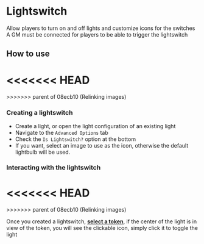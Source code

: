 
# Lightswitch

Allow players to turn on and off lights and customize icons for the
switches
<Callout type='warning' emoji='⚠️'>
A GM must be connected for players to be able to trigger the
lightswitch
</Callout>

## How to use
<<<<<<< HEAD
<ImageButBetter src="/public/images/Lightswitch/Lsconfig.png" alt="Lightswitch Configuration" width={2000} height={2000} className={styles.wikiimage}/>
=======
<ImageButBetter src="/images/Lightswitch/Lsconfig.png" alt="Lightswitch Configuration" width={2000} height={2000} className={styles.wikiimage}/>
>>>>>>> parent of 08ecb10 (Relinking images)

### Creating a lightswitch

- Create a light, or open the light configuration of an existing light
- Navigate to the `Advanced Options` tab
- Check the `Is Lightswitch?` option at the bottom
- If you want, select an image to use as the icon, otherwise the
  default lightbulb will be used.


### Interacting with the lightswitch
<<<<<<< HEAD
<ImageButBetter src="/public/images/Lightswitch/Lscustomicon.png" alt="Lightswitch with custom icon" width={2000} height={2000} className={styles.wikiimage}/>
=======
<ImageButBetter src="/images/Lightswitch/Lscustomicon.png" alt="Lightswitch with custom icon" width={2000} height={2000} className={styles.wikiimage}/>
>>>>>>> parent of 08ecb10 (Relinking images)

Once you created a lightswitch, **<u>select a token</u>**, if the center
of the light is in view of the token, you will see the clickable icon,
simply click it to toggle the light



